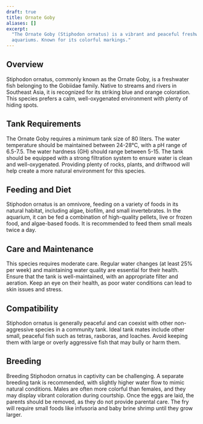 ```yaml
---
draft: true
title: Ornate Goby
aliases: []
excerpt:
  "The Ornate Goby (Stiphodon ornatus) is a vibrant and peaceful freshwater fish that thrives in well-maintained
  aquariums. Known for its colorful markings."
---
```


## Overview

Stiphodon ornatus, commonly known as the Ornate Goby, is a freshwater fish belonging to the Gobiidae family. Native to
streams and rivers in Southeast Asia, it is recognized for its striking blue and orange coloration. This species prefers
a calm, well-oxygenated environment with plenty of hiding spots.

## Tank Requirements

The Ornate Goby requires a minimum tank size of 80 liters. The water temperature should be maintained between 24-28°C,
with a pH range of 6.5-7.5. The water hardness (GH) should range between 5-15. The tank should be equipped with a strong
filtration system to ensure water is clean and well-oxygenated. Providing plenty of rocks, plants, and driftwood will
help create a more natural environment for this species.

## Feeding and Diet

Stiphodon ornatus is an omnivore, feeding on a variety of foods in its natural habitat, including algae, biofilm, and
small invertebrates. In the aquarium, it can be fed a combination of high-quality pellets, live or frozen food, and
algae-based foods. It is recommended to feed them small meals twice a day.

## Care and Maintenance

This species requires moderate care. Regular water changes (at least 25% per week) and maintaining water quality are
essential for their health. Ensure that the tank is well-maintained, with an appropriate filter and aeration. Keep an
eye on their health, as poor water conditions can lead to skin issues and stress.

## Compatibility

Stiphodon ornatus is generally peaceful and can coexist with other non-aggressive species in a community tank. Ideal
tank mates include other small, peaceful fish such as tetras, rasboras, and loaches. Avoid keeping them with large or
overly aggressive fish that may bully or harm them.

## Breeding

Breeding Stiphodon ornatus in captivity can be challenging. A separate breeding tank is recommended, with slightly
higher water flow to mimic natural conditions. Males are often more colorful than females, and they may display vibrant
coloration during courtship. Once the eggs are laid, the parents should be removed, as they do not provide parental
care. The fry will require small foods like infusoria and baby brine shrimp until they grow larger.
